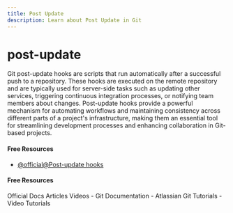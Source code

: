 ```yaml
---
title: Post Update
description: Learn about Post Update in Git
---
```


# post-update

Git post-update hooks are scripts that run automatically after a successful push to a repository. These hooks are executed on the remote repository and are typically used for server-side tasks such as updating other services, triggering continuous integration processes, or notifying team members about changes. Post-update hooks provide a powerful mechanism for automating workflows and maintaining consistency across different parts of a project's infrastructure, making them an essential tool for streamlining development processes and enhancing collaboration in Git-based projects.

#### Free Resources

- [@official@Post-update hooks](https://git-scm.com/docs/githooks#post-update)

#### Free Resources

<Tabs defaultValue="official">
<TabsList>
<TabsTrigger value="official">Official Docs</TabsTrigger>
<TabsTrigger value="article">Articles</TabsTrigger>
<TabsTrigger value="video">Videos</TabsTrigger>
</TabsList>

<TabsContent value="official">
- <Link href="https://git-scm.com/docs">Git Documentation</Link>
</TabsContent>
<TabsContent value="article">
- <Link href="https://www.atlassian.com/git/tutorials">Atlassian Git Tutorials</Link>
</TabsContent>
<TabsContent value="video">
- <Link href="https://www.youtube.com/results?search_query=git+post-update+tutorial">Video Tutorials</Link>
</TabsContent>
</Tabs>

